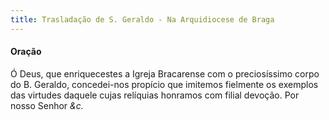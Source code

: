 ```yaml
---
title: Trasladação de S. Geraldo - Na Arquidiocese de Braga
---
```


<h4 class="text-center">Oração</h4>
<div class="container-fluid">
  <div class="row">
    <span class="text-justify"></span>
<span class="text-justify">
      Ó Deus, que enriquecestes a Igreja Bracarense com o preciosíssimo corpo do
      B. Geraldo, concedei-nos propício que imitemos fielmente os exemplos das
      virtudes daquele cujas relíquias honramos com filial devoção. Por nosso
      Senhor <em>&c.</em>
    </span>
</div>
